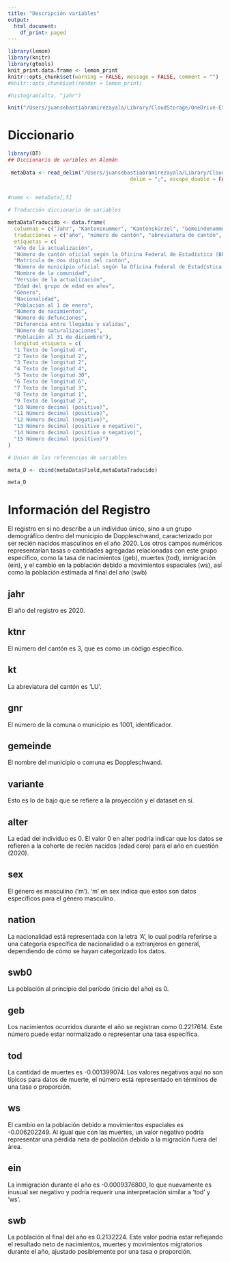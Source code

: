 ```yaml
---
title: "Descripción variables"
output:
  html_document:
    df_print: paged
---
```


```r
library(lemon)
library(knitr)
library(gtools)
knit_print.data.frame <- lemon_print
knitr::opts_chunk$set(warning = FALSE, message = FALSE, comment = "") 
#knitr::opts_chunk$set(render = lemon_print)

#histogram(alta, "jahr")
```

```r
knit("/Users/juansebastiabramirezayala/Library/CloudStorage/OneDrive-ESCUELACOLOMBIANADEINGENIERIAJULIOGARAVITO/RSTUDIO_/Funciones/Funciones.Rmd")
```

# Diccionario 


```r
library(DT)
## Diccionario de varibles en Alemán
 
 metaData <- read_delim("/Users/juansebastiabramirezayala/Library/CloudStorage/OneDrive-ESCUELACOLOMBIANADEINGENIERIAJULIOGARAVITO/RSTUDIO_/AMTV/ProyectoAMTV/Scenarios for population development of the communes of Canton Lucerne/szbv-lu-2020-2050-fields.csv", 
                                        delim = ";", escape_double = FALSE, trim_ws = TRUE)
 

#name <- metaData[,5]

# Traducción diccionario de variables

metaDataTraducido <- data.frame(
  columnas = c("Jahr", "Kantonsnummer", "Kantonskürzel", "Gemeindenummer", "Gemeindename", "Szenarienvariante", "Alter", "Geschlecht", "Staatsangehörigkeit", "Ausgangsbestand der Bevölkerung", "Geburten", "Todesfälle", "Wanderungssaldo", "Einbürgerungen", "Endbestand der Bevölkerung"),
  traducciones = c("año", "número de cantón", "abreviatura de cantón", "número de municipio", "nombre de municipio", "versión de escenario", "edad", "género", "nacionalidad", "población inicial", "nacimientos", "defunciones", "saldo migratorio", "nacionalizaciones", "población final"),
  etiquetas = c(
  "Año de la actualización",
  "Número de cantón oficial según la Oficina Federal de Estadística (BFS)",
  "Matrícula de dos dígitos del cantón",
  "Número de municipio oficial según la Oficina Federal de Estadística (BFS)",
  "Nombre de la comunidad",
  "Versión de la actualización",
  "Edad del grupo de edad en años",
  "Género",
  "Nacionalidad",
  "Población al 1 de enero",
  "Número de nacimientos",
  "Número de defunciones",
  "Diferencia entre llegadas y salidas",
  "Número de naturalizaciones",
  "Población al 31 de diciembre"),
  longitud_etiqueta = c(
  "1 Texto de longitud 4",
  "2 Texto de longitud 2",
  "3 Texto de longitud 2",
  "4 Texto de longitud 4",
  "5 Texto de longitud 30",
  "6 Texto de longitud 6",
  "7 Texto de longitud 3",
  "8 Texto de longitud 1",
  "9 Texto de longitud 2",
  "10 Número decimal (positivo)",
  "11 Número decimal (positivo)",
  "12 Número decimal (negativo)",
  "13 Número decimal (positivo o negativo)",
  "14 Número decimal (positivo o negativo)",
  "15 Número decimal (positivo)")
)

# Union de las referencias de variables

meta_D <- cbind(metaData$Field,metaDataTraducido)

meta_D
```





# Información del Registro

El registro en si no describe a un individuo único, sino a un grupo demográfico dentro del municipio de Doppleschwand, caracterizado por ser recién nacidos masculinos en el año 2020. Los otros campos numéricos representarían tasas o cantidades agregadas relacionadas con este grupo específico, como la tasa de nacimientos (geb), muertes (tod), inmigración (ein), y el cambio en la población debido a movimientos espaciales (ws), así como la población estimada al final del año (swb)


## jahr
El año del registro es 2020.

## ktnr
El número del cantón es 3, que es como un código específico.

## kt
La abreviatura del cantón es 'LU'.

## gnr
El número de la comuna o municipio es 1001, identificador.

## gemeinde
El nombre del municipio o comuna es Doppleschwand.

## variante
Esto es lo de bajo que se refiere a la proyección y el dataset en sí.

## alter
La edad del individuo es 0. El valor 0 en alter podría indicar que los datos se refieren a la cohorte de recién nacidos (edad cero) para el año en cuestión (2020).

## sex
El género es masculino ('m'). 'm' en sex indica que estos son datos específicos para el género masculino.

## nation
La nacionalidad está representada con la letra 'A', lo cual podría referirse a una categoría específica de nacionalidad o a extranjeros en general, dependiendo de cómo se hayan categorizado los datos.

## swb0
La población al principio del período (inicio del año) es 0.

## geb
Los nacimientos ocurridos durante el año se registran como 0.2217614. Este número puede estar normalizado o representar una tasa específica.

## tod
La cantidad de muertes es -0.001399074. Los valores negativos aquí no son típicos para datos de muerte, el número está representado en términos de una tasa o proporción.

## ws
El cambio en la población debido a movimientos espaciales es -0.006202249. Al igual que con las muertes, un valor negativo podría representar una pérdida neta de población debido a la migración fuera del área.

## ein
La inmigración durante el año es -0.0009376800, lo que nuevamente es inusual ser negativo y podría requerir una interpretación similar a 'tod' y 'ws'.

## swb
La población al final del año es 0.2132224. Este valor podría estar reflejando el resultado neto de nacimientos, muertes y movimientos migratorios durante el año, ajustado posiblemente por una tasa o proporción.


